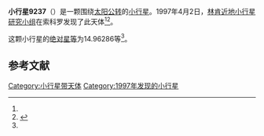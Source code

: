 {{Infobox planet
| bgcolour = #FFFFC0
| name = 9237
| symbol = 
| image = 
| caption = 
| discovery = yes
| discovery_ref = 
| discoverer = [[林肯近地小行星研究小组|林肯近地小行星研究小组]]
| discovery_site = [[索科罗|索科罗]] 
| discovered = 1997年4月2日
| designations = yes
| mp_name = 
| named_after = 
| alt_names = 1997 GY7/ 1977 UN4 / 1992 DT13
| mp_category = [[主带小行星|主带小行星]]
| orbit_ref = <ref name="a">[http://ssd.jpl.nasa.gov/sbdb.cgi?sstr=9237 9237] {{Wayback|url=http://ssd.jpl.nasa.gov/sbdb.cgi?sstr=9237 |date=20210823193652 }}，小行星數據庫瀏覽器（JPL Small-Body Database Browser）－[[美国国家航空航天局|美国国家航空航天局]]喷气推进实验室</ref>
| epoch = 2456400.5 (2013年4月18日更新)
| aphelion = {{convert|3.0013012|AU|km|3|abbr=on|lk=out}}
| perihelion = {{convert|2.3577466|AU|km|3|abbr=on}}
| semimajor = {{convert|2.6795239|AU|km|3|abbr=on}}
| eccentricity = 0.1200875
| period = 1602.082494 [[日|日]]<br />4.39[[儒略年|儒略年]]
| avg_speed = 
| inclination = 1.61111
| asc_node = 95.75195
| mean_anomaly = 
| arg_peri = 14.96286
| satellites = 
| physical_characteristics = yes
| dimensions = 
| mass = 
| density = 
| surface_grav = 
| escape_velocity = 
| sidereal_day = 
| axial_tilt = 
| pole_ecliptic_lat = 
| pole_ecliptic_lon = 
| albedo = 
| temperatures= 
| temp_name1 = 
| mean_temp_1 = 
| max_temp_1 = 
| temp_name2 = 
| max_temp_2 = 
| spectral_type = 
| abs_magnitude = 14.96286
}}

'''小行星9237'''（{{lang-en|9237}}）是一颗围绕[[太阳|太阳]][[公转|公转]]的[[小行星|小行星]]。1997年4月2日，[[林肯近地小行星研究小组|林肯近地小行星研究小组]]在索科罗发现了此天体<ref name="a" /><ref>{{cite news|title=小行星列表|url=http://cfa-www.harvard.edu/iau/lists/NumberedMPs.txt|accessdate=2013-07-08|newspaper=哈佛大学|archive-date=2008-05-17|archive-url=https://web.archive.org/web/20080517010638/http://cfa-www.harvard.edu/iau/lists/NumberedMPs.txt|dead-url=no}}</ref>。

这颗小行星的[[绝对星等|绝对星等]]为14.96286等<ref name="a" />。

==参考文献==
{{reflist}}
{{Minor Planet Number|[[小行星9236|小行星9236]]|[[小行星9238|小行星9238]]}}

{{小天体}}

[[Category:小行星带天体|Category:小行星带天体]]
[[Category:1997年发现的小行星|Category:1997年发现的小行星]]

{{asteroid-stub}}